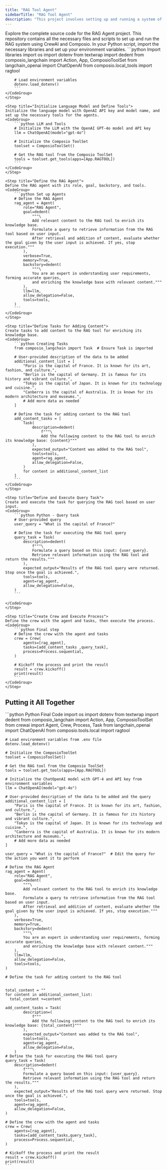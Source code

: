 ```yaml
---
title: "RAG Tool Agent"
sidebarTitle: "RAG Tool Agent"
description: "This project involves setting up and running a system of agents to add content to a RAG (Retrieval-Augmented Generation) tool, perform queries, and return relevant information. We use Composio to setup this Local Tool and OpenAI GPT-4o to power the agents. Follow this guide to set up and run the project."
---
```





<Tab title="Python">
    <Card color="#7bee0c" title="RAG Agent GitHub Repository" icon="github" href="https://www.github.com/ComposioHQ/composio/tree/master/python/examples/quickstarters/rag_agent/">
  Explore the complete source code for the RAG Agent project. This repository contains all the necessary files and scripts to set up and run the RAG system using CrewAI and Composio.
  <CardBody>
  </CardBody>
</Card>

<Steps>
    <Step title="Imports and Environment Setup">
    In your Python script, import the necessary libraries and set up your environment variables.
    <CodeGroup>
        ```python Import libraries
        import os
        import dotenv
        from textwrap import dedent
        from composio_langchain import Action, App, ComposioToolSet
        from langchain_openai import ChatOpenAI
        from composio.local_tools import ragtool

        # Load environment variables
        dotenv.load_dotenv()
        ```
    </CodeGroup>
    </Step>

    <Step title="Initialize Language Model and Define Tools">
    Initialize the language model with OpenAI API key and model name, and set up the necessary tools for the agents.
    <CodeGroup>
        ```python LLM and Tools
        # Initialize the LLM with the OpenAI GPT-4o model and API key
        llm = ChatOpenAI(model="gpt-4o")

        # Initialize the Composio ToolSet
        toolset = ComposioToolSet()

        # Get the RAG tool from the Composio ToolSet
        tools = toolset.get_tools(apps=[App.RAGTOOL])
        ```
    </CodeGroup>
    </Step>

    <Step title="Define the RAG Agent">
    Define the RAG agent with its role, goal, backstory, and tools.
    <CodeGroup>
        ```python Set up Agents
        # Define the RAG Agent
        rag_agent = Agent(
            role="RAG Agent",
            goal=dedent(
                """\
                Add relevant content to the RAG tool to enrich its knowledge base.
                Formulate a query to retrieve information from the RAG tool based on user input.
                After retrieval and addition of content, evaluate whether the goal given by the user input is achieved. If yes, stop execution."""
            ),
            verbose=True,
            memory=True,
            backstory=dedent(
                """\
                You are an expert in understanding user requirements, forming accurate queries,
                and enriching the knowledge base with relevant content."""
            ),
            llm=llm,
            allow_delegation=False,
            tools=tools,
        )
        ```
    </CodeGroup>
    </Step>

    <Step title="Define Tasks for Adding Content">
    Create tasks to add content to the RAG tool for enriching its knowledge base.
    <CodeGroup>
        ```python Creating Tasks
        from composio_langchain import Task  # Ensure Task is imported

        # User-provided description of the data to be added
        additional_content_list = [
            "Paris is the capital of France. It is known for its art, fashion, and culture.",
            "Berlin is the capital of Germany. It is famous for its history and vibrant culture.",
            "Tokyo is the capital of Japan. It is known for its technology and cuisine.",
            "Canberra is the capital of Australia. It is known for its modern architecture and museums.",
            # Add more data as needed
        ]

        # Define the task for adding content to the RAG tool
        add_content_tasks = [
            Task(
                description=dedent(
                    f"""\
                    Add the following content to the RAG tool to enrich its knowledge base: {content}"""
                ),
                expected_output="Content was added to the RAG tool",
                tools=tools,
                agent=rag_agent,
                allow_delegation=False,
            )
            for content in additional_content_list
        ]
        ```
    </CodeGroup>
    </Step>

    <Step title="Define and Execute Query Task">
    Create and execute the task for querying the RAG tool based on user input.
    <CodeGroup>
        ```python Python - Query task
        # User-provided query
        user_query = "What is the capital of France?"

        # Define the task for executing the RAG tool query
        query_task = Task(
            description=dedent(
                f"""\
                Formulate a query based on this input: {user_query}.
                Retrieve relevant information using the RAG tool and return the results."""
            ),
            expected_output="Results of the RAG tool query were returned. Stop once the goal is achieved.",
            tools=tools,
            agent=rag_agent,
            allow_delegation=False,
        )
        ```

    </CodeGroup>
    </Step>

    <Step title="Create Crew and Execute Process">
    Define the crew with the agent and tasks, then execute the process.
    <CodeGroup>
        ```python Final step
        # Define the crew with the agent and tasks
        crew = Crew(
            agents=[rag_agent],
            tasks=[add_content_tasks ,query_task],
            process=Process.sequential,
        )

        # Kickoff the process and print the result
        result = crew.kickoff()
        print(result)
        ```
    </CodeGroup>
    </Step>

</Steps>
    </Tab>



## Putting it All Together
<CodeGroup>
    ```python Python Final Code
    import os
    import dotenv
    from textwrap import dedent
    from composio_langchain import Action, App, ComposioToolSet
    from crewai import Agent, Crew, Process, Task
    from langchain_openai import ChatOpenAI
    from composio.tools.local import ragtool
    
    # Load environment variables from .env file
    dotenv.load_dotenv()
    
    # Initialize the ComposioToolSet
    toolset = ComposioToolSet()
    
    # Get the RAG tool from the Composio ToolSet
    tools = toolset.get_tools(apps=[App.RAGTOOL])
    
    # Initialize the ChatOpenAI model with GPT-4 and API key from environment variables
    llm = ChatOpenAI(model="gpt-4o")
    
    # User-provided description of the data to be added and the query
    additional_content_list = [
        "Paris is the capital of France. It is known for its art, fashion, and culture.",
        "Berlin is the capital of Germany. It is famous for its history and vibrant culture.",
        "Tokyo is the capital of Japan. It is known for its technology and cuisine.",
        "Canberra is the capital of Australia. It is known for its modern architecture and museums.",
        # Add more data as needed
    ]
    
    user_query = "What is the capital of France?"  # Edit the query for the action you want it to perform
    
    # Define the RAG Agent
    rag_agent = Agent(
        role="RAG Agent",
        goal=dedent(
            """\
            Add relevant content to the RAG tool to enrich its knowledge base.
            Formulate a query to retrieve information from the RAG tool based on user input.
            After retrieval and addition of content, evaluate whether the goal given by the user input is achieved. If yes, stop execution."""
        ),
        verbose=True,
        memory=True,
        backstory=dedent(
            """\
            You are an expert in understanding user requirements, forming accurate queries,
            and enriching the knowledge base with relevant content."""
        ),
        llm=llm,
        allow_delegation=False,
        tools=tools,
    )
    
    # Define the task for adding content to the RAG tool
    
    
    total_content = ""
    for content in additional_content_list:
      total_content +=content
    
    add_content_tasks = Task(
            description=(
                f"""
                Add the following content to the RAG tool to enrich its knowledge base: {total_content}"""
            ),
            expected_output="Content was added to the RAG tool",
            tools=tools,
            agent=rag_agent,
            allow_delegation=False,
        )
    # Define the task for executing the RAG tool query
    query_task = Task(
        description=dedent(
            f"""\
            Formulate a query based on this input: {user_query}.
            Retrieve relevant information using the RAG tool and return the results."""
        ),
        expected_output="Results of the RAG tool query were returned. Stop once the goal is achieved.",
        tools=tools,
        agent=rag_agent,
        allow_delegation=False,
    )
    
    # Define the crew with the agent and tasks
    crew = Crew(
        agents=[rag_agent],
        tasks=[add_content_tasks,query_task],
        process=Process.sequential,
    )
    
    # Kickoff the process and print the result
    result = crew.kickoff()
    print(result)
    ```

</CodeGroup>

